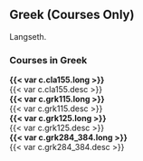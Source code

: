 ## Greek (Courses Only) {#sec-greek}
Langseth.

### Courses in Greek
 **{{< var c.cla155.long >}}**  
  {{< var c.cla155.desc >}}   
 **{{< var c.grk115.long >}}**  
  {{< var c.grk115.desc >}}  
 **{{< var c.grk125.long >}}**  
  {{< var c.grk125.desc >}}  
 **{{< var c.grk284_384.long >}}**  
  {{< var c.grk284_384.desc >}}  










